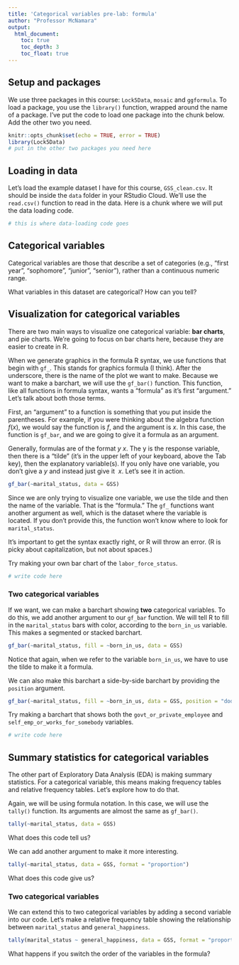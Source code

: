 ```yaml
---
title: 'Categorical variables pre-lab: formula'
author: "Professor McNamara"
output:
  html_document:
    toc: true
    toc_depth: 3
    toc_float: true
---
```


## Setup and packages

We use three packages in this course: `Lock5Data`, `mosaic` and `ggformula`. To load a package, you use the `library()` function, wrapped around the name of a package. I've put the code to load one package into the chunk below. Add the other two you need. 

```r
knitr::opts_chunk$set(echo = TRUE, error = TRUE)
library(Lock5Data)
# put in the other two packages you need here
```

## Loading in data

Let's load the example dataset I have for this course, `GSS_clean.csv`. It should be inside the `data` folder in your RStudio Cloud. We'll use the `read.csv()` function to read in the data. Here is a chunk where we will put the data loading code. 

```r
# this is where data-loading code goes
```

## Categorical variables

Categorical variables are those that describe a set of categories (e.g., "first year", "sophomore", "junior", "senior"), rather than a continuous numeric range. 

What variables in this dataset are categorical? How can you tell?

## Visualization for categorical variables

There are two main ways to visualize one categorical variable: **bar charts**, and pie charts. We're going to focus on bar charts here, because they are easier to create in R. 

When we generate graphics in the formula R syntax, we use functions that begin with `gf_`. This stands for graphics formula (I think). After the underscore, there is the name of the plot we want to make. Because we want to make a barchart, we will use the `gf_bar()` function. This function, like all functions in formula syntax, wants a "formula" as it's first "argument." Let's talk about both those terms. 

First, an "argument" to a function is something that you put inside the parentheses. For example, if you were thinking about the algebra function $f(x)$, we would say the function is $f$, and the argument is $x$. In this case, the function is `gf_bar`, and we are going to give it a formula as an argument. 

Generally, formulas are of the format $y~x$. The y is the response variable, then there is a "tilde" (it's in the upper left of your keyboard, above the Tab key), then the explanatory variable(s). If you only have one variable, you don't give a $y$ and instead just give it $~x$. Let's see it in action.

```r
gf_bar(~marital_status, data = GSS)
```

Since we are only trying to visualize one variable, we use the tilde and then the name of the variable. That is the "formula." The `gf_` functions want another argument as well, which is the dataset where the variable is located. If you don't provide this, the function won't know where to look for `marital_status`. 

It's important to get the syntax exactly right, or R will throw an error. (R is picky about capitalization, but not about spaces.)

Try making your own bar chart of the `labor_force_status`. 

```r
# write code here
```

### Two categorical variables
If we want, we can make a barchart showing **two** categorical variables. To do this, we add another argument to our `gf_bar` function. We will tell R to fill in the `marital_status` bars with color, according to the `born_in_us` variable. This makes a segmented or stacked barchart. 

```r
gf_bar(~marital_status, fill = ~born_in_us, data = GSS)
```

Notice that again, when we refer to the variable `born_in_us`, we have to use the tilde to make it a formula. 

We can also make this barchart a side-by-side barchart by providing the `position` argument.

```r
gf_bar(~marital_status, fill = ~born_in_us, data = GSS, position = "dodge")
```

Try making a barchart that shows both the `govt_or_private_employee` and `self_emp_or_works_for_somebody` variables. 

```r
# write code here
```

## Summary statistics for categorical variables

The other part of Exploratory Data Analysis (EDA) is making summary statistics. For a categorical variable, this means making frequency tables and relative frequency tables. Let's explore how to do that. 

Again, we will be using formula notation. In this case, we will use the `tally()` function. Its arguments are almost the same as `gf_bar()`. 

```r
tally(~marital_status, data = GSS)
```

What does this code tell us?

We can add another argument to make it more interesting.

```r
tally(~marital_status, data = GSS, format = "proportion")
```

What does this code give us?


### Two categorical variables

We can extend this to two categorical variables by adding a second variable into our code. Let's make a relative frequency table showing the relationship between `marital_status` and `general_happiness`. 

```r
tally(marital_status ~ general_happiness, data = GSS, format = "proportion")
```

What happens if you switch the order of the variables in the formula?
